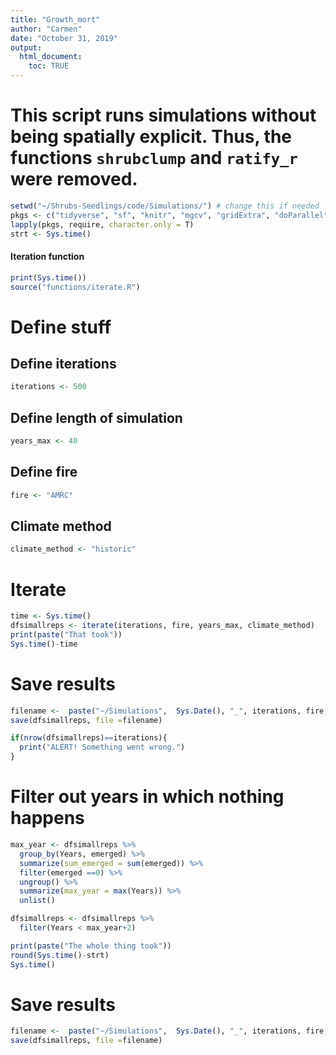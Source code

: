 ```yaml
---
title: "Growth_mort"
author: "Carmen"
date: "October 31, 2019"
output: 
  html_document:
    toc: TRUE
---
```


# This script runs simulations without being spatially explicit. Thus, the functions `shrubclump` and `ratify_r` were removed.

```r
setwd("~/Shrubs-Seedlings/code/Simulations/") # change this if needed
pkgs <- c("tidyverse", "sf", "knitr", "mgcv", "gridExtra", "doParallel")
lapply(pkgs, require, character.only = T)
strt <- Sys.time()
```

#### Iteration function
```r
print(Sys.time())
source("functions/iterate.R")
```

# Define stuff

## Define iterations
```r
iterations <- 500
```

## Define length of simulation
```r
years_max <- 40
```

## Define fire
```r
fire <- "AMRC"
```

## Climate method
```r
climate_method <- "historic"
```

# Iterate 
```r
time <- Sys.time()
dfsimallreps <- iterate(iterations, fire, years_max, climate_method)
print(paste("That took"))
Sys.time()-time
```

# Save results
```r
filename <-  paste("~/Simulations",  Sys.Date(), "_", iterations, fire,".Rdata", sep = "")
save(dfsimallreps, file =filename)
```

```r
if(nrow(dfsimallreps)==iterations){
  print("ALERT! Something went wrong.")
}
```

# Filter out years in which nothing happens
```r
max_year <- dfsimallreps %>% 
  group_by(Years, emerged) %>% 
  summarize(sum_emerged = sum(emerged)) %>% 
  filter(emerged ==0) %>% 
  ungroup() %>% 
  summarize(max_year = max(Years)) %>% 
  unlist()
```

```r
dfsimallreps <- dfsimallreps %>% 
  filter(Years < max_year+2)
```

```r
print(paste("The whole thing took"))
round(Sys.time()-strt)
Sys.time()
```

# Save results
```r
filename <-  paste("~/Simulations",  Sys.Date(), "_", iterations, fire,".Rdata", sep = "")
save(dfsimallreps, file =filename)
```

